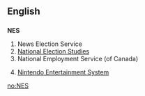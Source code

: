 {{see|nes|ness|Nes|Ness|-ness}}
==English==

==={{initialism}}===
'''NES'''

# News Election Service
# [[National Election Studies]]
# National Employment Service (of Canada)
# {{context|video games}} [[w:Nintendo Entertainment System|Nintendo Entertainment System]]

[[no:NES]]